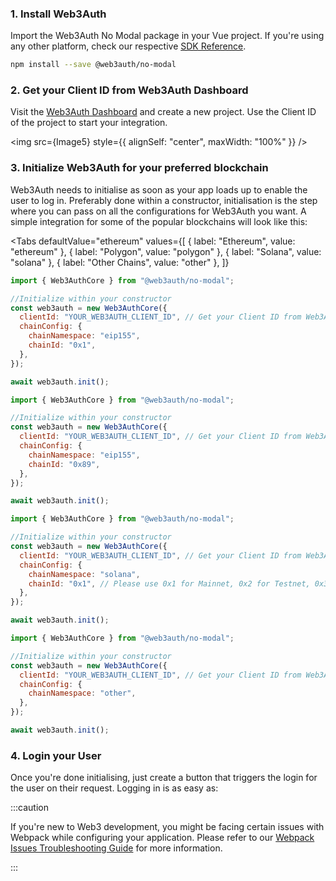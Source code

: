 
### 1. Install Web3Auth

Import the Web3Auth No Modal package in your Vue project. If you're using any other platform, check our respective [SDK Reference](/sdk).

```bash npm2yarn
npm install --save @web3auth/no-modal
```

### 2. Get your Client ID from Web3Auth Dashboard

Visit the [Web3Auth Dashboard](https://dashboard.web3auth.io) and create a new project. Use the Client ID of the project to start your integration.

<img src={Image5} style={{ alignSelf: "center", maxWidth: "100%" }} />

### 3. Initialize Web3Auth for your preferred blockchain

Web3Auth needs to initialise as soon as your app loads up to enable the user to log in. Preferably done within a constructor, initialisation is the
step where you can pass on all the configurations for Web3Auth you want. A simple integration for some of the popular blockchains will look like this:

<Tabs
  defaultValue="ethereum"
  values={[
    { label: "Ethereum", value: "ethereum" },
    { label: "Polygon", value: "polygon" },
    { label: "Solana", value: "solana" },
    { label: "Other Chains", value: "other" },
  ]}
>

<TabItem value="ethereum">

```js
import { Web3AuthCore } from "@web3auth/no-modal";

//Initialize within your constructor
const web3auth = new Web3AuthCore({
  clientId: "YOUR_WEB3AUTH_CLIENT_ID", // Get your Client ID from Web3Auth Dashboard
  chainConfig: {
    chainNamespace: "eip155",
    chainId: "0x1",
  },
});

await web3auth.init();
```

</TabItem>

<TabItem value="polygon">

```js
import { Web3AuthCore } from "@web3auth/no-modal";

//Initialize within your constructor
const web3auth = new Web3AuthCore({
  clientId: "YOUR_WEB3AUTH_CLIENT_ID", // Get your Client ID from Web3Auth Dashboard
  chainConfig: {
    chainNamespace: "eip155",
    chainId: "0x89",
  },
});

await web3auth.init();
```

</TabItem>

<TabItem value="solana">

```js
import { Web3AuthCore } from "@web3auth/no-modal";

//Initialize within your constructor
const web3auth = new Web3AuthCore({
  clientId: "YOUR_WEB3AUTH_CLIENT_ID", // Get your Client ID from Web3Auth Dashboard
  chainConfig: {
    chainNamespace: "solana",
    chainId: "0x1", // Please use 0x1 for Mainnet, 0x2 for Testnet, 0x3 for Devnet
  },
});

await web3auth.init();
```

</TabItem>

<TabItem value="other">

```js
import { Web3AuthCore } from "@web3auth/no-modal";

//Initialize within your constructor
const web3auth = new Web3AuthCore({
  clientId: "YOUR_WEB3AUTH_CLIENT_ID", // Get your Client ID from Web3Auth Dashboard
  chainConfig: {
    chainNamespace: "other",
  },
});

await web3auth.init();
```

</TabItem>

</Tabs>

### 4. Login your User

Once you're done initialising, just create a button that triggers the login for the user on their request. Logging in is as easy as:

<ConnectToExample />

:::caution

If you're new to Web3 development, you might be facing certain issues with Webpack while configuring your application. Please refer to our
[Webpack Issues Troubleshooting Guide](/troubleshooting/webpack-issues) for more information.

:::
